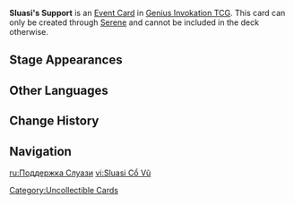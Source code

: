 {{Genius Invokation TCG Infobox
|id          = 302211
|image       = Melusine Support Event Card.png
|type        = Event Card
|createdby   = Serene
|matching = 1
|group       = 
|effect      = Copy 3 cards from the top of your opponent's deck and add them to your Hand.
|source1     = 
}}
'''Sluasi's Support''' is an [[Event Card]] in [[Genius Invokation TCG]]. This card can only be created through [[Serene (Support Card)|Serene]] and cannot be included in the deck otherwise.

==Stage Appearances==
{{Genius Invokation TCG Stage Appearances|createdby=Serene (Support Card)}}

==Other Languages==
{{Other Languages
|en       = Sluasi's Support
|zhs      = 希露艾的声援
|zhs_rm   = 
|zht      = 希露艾的聲援
|zht_rm   = 
|ja       = スルアシーの応援
|ja_rm    = Suruashii no Ouen
|ko       = 슬루아시의 응원
|ko_rm    = 
|es       = Apoyo de Sluasi
|fr       = Soutien de Sluasi
|ru       = Поддержка Слуази
|th       = แรงสนับสนุนของ Sluasi
|th_rm    = 
|vi       = Sluasi Cổ Vũ
|de       = Sluasis Beistand
|id       = Sluasi's Support
|pt       = Apoio de Sluasi
|tr       = Sluasi'nin Desteği
|it       = Supporto di Sluasi
}}

==Change History==
{{Change History|4.8}}

==Navigation==
{{Genius Invokation TCG Navbox|Event Card}}

[[Category:Uncollectible Cards]]

[[ru:Поддержка Слуази]]
[[vi:Sluasi Cổ Vũ]]